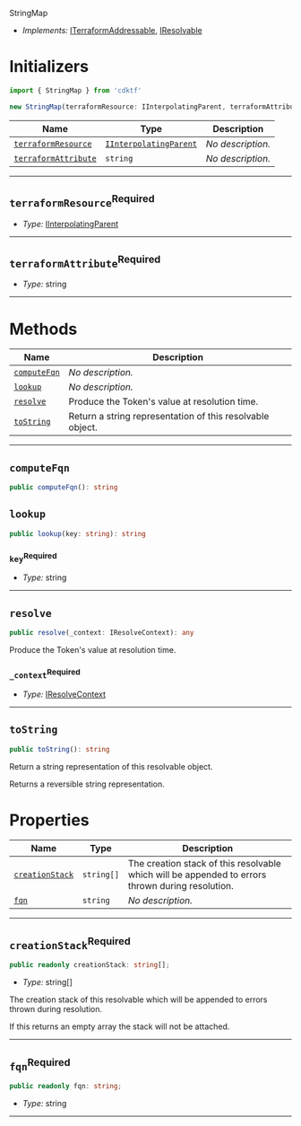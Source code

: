  StringMap <a name="StringMap" id="cdktf.StringMap"></a>

- *Implements:* <a href="#cdktf.ITerraformAddressable">ITerraformAddressable</a>, <a href="#cdktf.IResolvable">IResolvable</a>

# Initializers <a name="Initializers" id="cdktf.StringMap.Initializer"></a>

```typescript
import { StringMap } from 'cdktf'

new StringMap(terraformResource: IInterpolatingParent, terraformAttribute: string)
```

| **Name** | **Type** | **Description** |
| --- | --- | --- |
| <code><a href="#cdktf.StringMap.Initializer.parameter.terraformResource">terraformResource</a></code> | <code><a href="#cdktf.IInterpolatingParent">IInterpolatingParent</a></code> | *No description.* |
| <code><a href="#cdktf.StringMap.Initializer.parameter.terraformAttribute">terraformAttribute</a></code> | <code>string</code> | *No description.* |

---

## `terraformResource`<sup>Required</sup> <a name="terraformResource" id="cdktf.StringMap.Initializer.parameter.terraformResource"></a>

- *Type:* <a href="#cdktf.IInterpolatingParent">IInterpolatingParent</a>

---

## `terraformAttribute`<sup>Required</sup> <a name="terraformAttribute" id="cdktf.StringMap.Initializer.parameter.terraformAttribute"></a>

- *Type:* string

---

# Methods <a name="Methods" id="Methods"></a>

| **Name** | **Description** |
| --- | --- |
| <code><a href="#cdktf.StringMap.computeFqn">computeFqn</a></code> | *No description.* |
| <code><a href="#cdktf.StringMap.lookup">lookup</a></code> | *No description.* |
| <code><a href="#cdktf.StringMap.resolve">resolve</a></code> | Produce the Token's value at resolution time. |
| <code><a href="#cdktf.StringMap.toString">toString</a></code> | Return a string representation of this resolvable object. |

---

## `computeFqn` <a name="computeFqn" id="cdktf.StringMap.computeFqn"></a>

```typescript
public computeFqn(): string
```

## `lookup` <a name="lookup" id="cdktf.StringMap.lookup"></a>

```typescript
public lookup(key: string): string
```

### `key`<sup>Required</sup> <a name="key" id="cdktf.StringMap.lookup.parameter.key"></a>

- *Type:* string

---

## `resolve` <a name="resolve" id="cdktf.StringMap.resolve"></a>

```typescript
public resolve(_context: IResolveContext): any
```

Produce the Token's value at resolution time.

### `_context`<sup>Required</sup> <a name="_context" id="cdktf.StringMap.resolve.parameter._context"></a>

- *Type:* <a href="#cdktf.IResolveContext">IResolveContext</a>

---

## `toString` <a name="toString" id="cdktf.StringMap.toString"></a>

```typescript
public toString(): string
```

Return a string representation of this resolvable object.

Returns a reversible string representation.


# Properties <a name="Properties" id="Properties"></a>

| **Name** | **Type** | **Description** |
| --- | --- | --- |
| <code><a href="#cdktf.StringMap.property.creationStack">creationStack</a></code> | <code>string[]</code> | The creation stack of this resolvable which will be appended to errors thrown during resolution. |
| <code><a href="#cdktf.StringMap.property.fqn">fqn</a></code> | <code>string</code> | *No description.* |

---

## `creationStack`<sup>Required</sup> <a name="creationStack" id="cdktf.StringMap.property.creationStack"></a>

```typescript
public readonly creationStack: string[];
```

- *Type:* string[]

The creation stack of this resolvable which will be appended to errors thrown during resolution.

If this returns an empty array the stack will not be attached.

---

## `fqn`<sup>Required</sup> <a name="fqn" id="cdktf.StringMap.property.fqn"></a>

```typescript
public readonly fqn: string;
```

- *Type:* string

---

